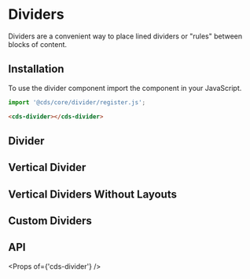 
<Meta title="Components (Preview)/Divider/Getting Started" />

# Dividers

Dividers are a convenient way to place lined dividers or "rules" between blocks of content.

## Installation

To use the divider component import the component in your JavaScript.

```typescript
import '@cds/core/divider/register.js';
```

```html
<cds-divider></cds-divider>
```

## Divider

<Preview>
  <Story id="components-preview-divider-stories--horizontal" />
</Preview>

## Vertical Divider

<Preview>
  <Story id="components-preview-divider-stories--vertical" />
</Preview>

## Vertical Dividers Without Layouts

<Preview>
  <Story id="components-preview-divider-stories--vertical-fill" />
</Preview>

## Custom Dividers

<Preview>
  <Story id="components-preview-divider-stories--custom" />
</Preview>

## API

<Props of={'cds-divider'} />
